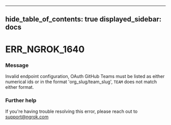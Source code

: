 

---
hide_table_of_contents: true
displayed_sidebar: docs
---


# ERR_NGROK_1640

### Message
Invalid endpoint configuration, OAuth GitHub Teams must be listed as either numerical ids or in the format 'org_slug/team_slug', `TEAM` does not match either format.

<ErrorDetails />



### Further help
If you're having trouble resolving this error, please reach out to [support@ngrok.com](mailto:support@ngrok.com?subject=Help%20with%20ERR_NGROK_1640)

